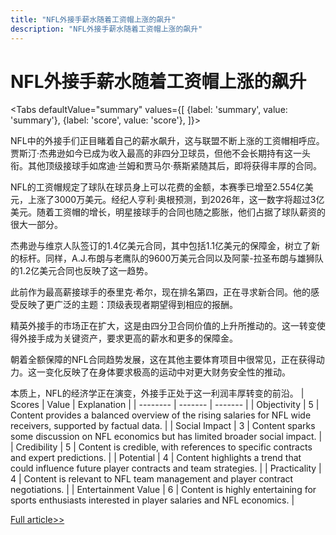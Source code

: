 ```yaml
---
title: "NFL外接手薪水随着工资帽上涨的飙升"
description: "NFL外接手薪水随着工资帽上涨的飙升"
---
```



# NFL外接手薪水随着工资帽上涨的飙升


<Tabs
	defaultValue="summary"
	values={[
	{label: 'summary', value: 'summary'},
	{label: 'score', value: 'score'},
]}>
<TabItem value="summary">


NFL中的外接手们正目睹着自己的薪水飙升，这与联盟不断上涨的工资帽相呼应。贾斯汀·杰弗逊如今已成为收入最高的非四分卫球员，但他不会长期持有这一头衔。其他顶级接球手如席迪·兰姆和贾马尔·蔡斯紧随其后，即将获得丰厚的合同。

NFL的工资帽规定了球队在球员身上可以花费的金额，本赛季已增至2.554亿美元，上涨了3000万美元。经纪人亨利·奥根预测，到2026年，这一数字将超过3亿美元。随着工资帽的增长，明星接球手的合同也随之膨胀，他们占据了球队薪资的很大一部分。

杰弗逊与维京人队签订的1.4亿美元合同，其中包括1.1亿美元的保障金，树立了新的标杆。同样，A.J.布朗与老鹰队的9600万美元合同以及阿蒙-拉圣布朗与雄狮队的1.2亿美元合同也反映了这一趋势。

此前作为最高薪接球手的泰里克·希尔，现在排名第四，正在寻求新合同。他的感受反映了更广泛的主题：顶级表现者期望得到相应的报酬。

精英外接手的市场正在扩大，这是由四分卫合同价值的上升所推动的。这一转变使得外接手成为关键资产，要求更高的薪水和更多的保障金。

朝着全额保障的NFL合同趋势发展，这在其他主要体育项目中很常见，正在获得动力。这一变化反映了在身体要求极高的运动中对更大财务安全性的推动。

本质上，NFL的经济学正在演变，外接手正处于这一利润丰厚转变的前沿。
</TabItem>
<TabItem value="score">
	| Scores     | Value   | Explanation |
	| -------- | ------- | ------- |
	| Objectivity  | 5    | Content provides a balanced overview of the rising salaries for NFL wide receivers, supported by factual data.    |
	| Social Impact | 3     | Content sparks some discussion on NFL economics but has limited broader social impact.    |
	| Credibility    | 5    | Content is credible, with references to specific contracts and expert predictions.    |
	| Potential    | 4    | Content highlights a trend that could influence future player contracts and team strategies.    |
	| Practicality    | 4    | Content is relevant to NFL team management and player contract negotiations.    |
	| Entertainment Value    | 6    | Content is highly entertaining for sports enthusiasts interested in player salaries and NFL economics.    |
</TabItem>
</Tabs>

[Full article>>](https://apnews.com/article/nfl-receivers-contracts-justin-jefferson-2dfa478d011fd596993e24903c478d3e)
